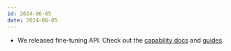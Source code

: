 ```yaml
---
id: 2024-06-05
date: 2024-06-05
---
```


- We released fine-tuning API. Check out the [capability docs](/capabilities/finetuning/finetuning_overview/) and [guides](/guides/finetuning/). <Tag api/>
